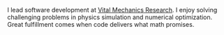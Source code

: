 <AuthorBanner />

I lead software development at [Vital Mechanics Research](https://www.vitalmechanics.com/). I enjoy solving challenging problems in physics simulation and numerical optimization. Great fulfillment comes when code delivers what math promises.

<FeedItems />
